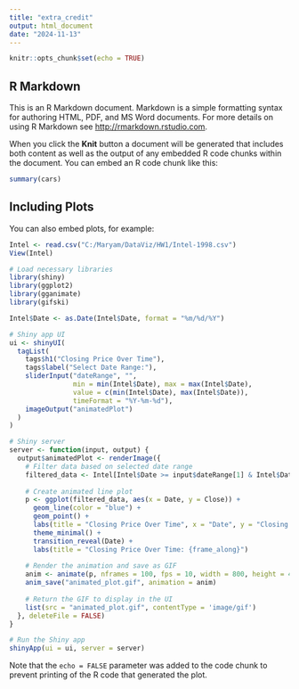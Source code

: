 ---
title: "extra_credit"
output: html_document
date: "2024-11-13"
---

```{r setup, include=FALSE}
knitr::opts_chunk$set(echo = TRUE)
```

## R Markdown

This is an R Markdown document. Markdown is a simple formatting syntax for authoring HTML, PDF, and MS Word documents. For more details on using R Markdown see <http://rmarkdown.rstudio.com>.

When you click the **Knit** button a document will be generated that includes both content as well as the output of any embedded R code chunks within the document. You can embed an R code chunk like this:

```{r cars}
summary(cars)
```

## Including Plots

You can also embed plots, for example:

```{r pressure, echo=FALSE}
Intel <- read.csv("C:/Maryam/DataViz/HW1/Intel-1998.csv")
View(Intel)
```

```{r pressure, echo=FALSE}
# Load necessary libraries
library(shiny)
library(ggplot2)
library(gganimate)
library(gifski)

Intel$Date <- as.Date(Intel$Date, format = "%m/%d/%Y")

# Shiny app UI
ui <- shinyUI(
  tagList(
    tags$h1("Closing Price Over Time"),
    tags$label("Select Date Range:"),
    sliderInput("dateRange", "",
                min = min(Intel$Date), max = max(Intel$Date),
                value = c(min(Intel$Date), max(Intel$Date)),
                timeFormat = "%Y-%m-%d"),
    imageOutput("animatedPlot")
  )
)

# Shiny server
server <- function(input, output) {
  output$animatedPlot <- renderImage({
    # Filter data based on selected date range
    filtered_data <- Intel[Intel$Date >= input$dateRange[1] & Intel$Date <= input$dateRange[2], ]
    
    # Create animated line plot
    p <- ggplot(filtered_data, aes(x = Date, y = Close)) +
      geom_line(color = "blue") +
      geom_point() +
      labs(title = "Closing Price Over Time", x = "Date", y = "Closing Price") +
      theme_minimal() +
      transition_reveal(Date) +
      labs(title = "Closing Price Over Time: {frame_along}")
    
    # Render the animation and save as GIF
    anim <- animate(p, nframes = 100, fps = 10, width = 800, height = 400)
    anim_save("animated_plot.gif", animation = anim)
    
    # Return the GIF to display in the UI
    list(src = "animated_plot.gif", contentType = 'image/gif')
  }, deleteFile = FALSE)
}

# Run the Shiny app
shinyApp(ui = ui, server = server)
```






Note that the `echo = FALSE` parameter was added to the code chunk to prevent printing of the R code that generated the plot.
